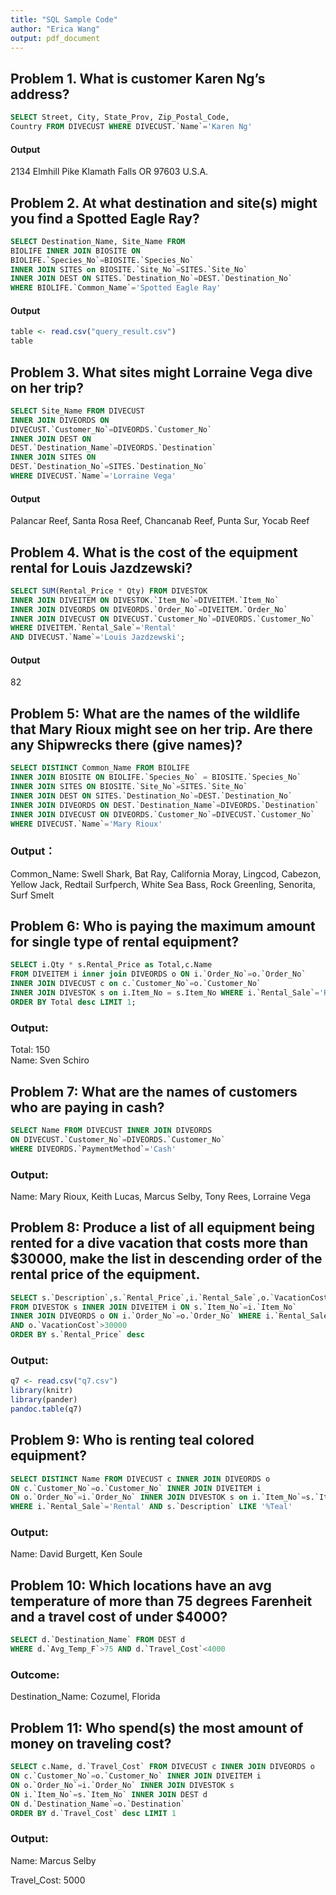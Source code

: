 ```yaml
---
title: "SQL Sample Code"
author: "Erica Wang"
output: pdf_document
---
```


## Problem 1. What is customer Karen Ng's address?
```sql
SELECT Street, City, State_Prov, Zip_Postal_Code, 
Country FROM DIVECUST WHERE DIVECUST.`Name`='Karen Ng'
```
#### Output
2134 Elmhill Pike	Klamath Falls	OR	97603	U.S.A.

## Problem 2. At what destination and site(s) might you find a Spotted Eagle Ray?
```sql
SELECT Destination_Name, Site_Name FROM 
BIOLIFE INNER JOIN BIOSITE ON 
BIOLIFE.`Species_No`=BIOSITE.`Species_No` 
INNER JOIN SITES on BIOSITE.`Site_No`=SITES.`Site_No` 
INNER JOIN DEST ON SITES.`Destination_No`=DEST.`Destination_No` 
WHERE BIOLIFE.`Common_Name`='Spotted Eagle Ray'
```
#### Output
```r
table <- read.csv("query_result.csv")
table
```


## Problem 3. What sites might Lorraine Vega dive on her trip?
```sql
SELECT Site_Name FROM DIVECUST 
INNER JOIN DIVEORDS ON 
DIVECUST.`Customer_No`=DIVEORDS.`Customer_No` 
INNER JOIN DEST ON 
DEST.`Destination_Name`=DIVEORDS.`Destination` 
INNER JOIN SITES ON 
DEST.`Destination_No`=SITES.`Destination_No` 
WHERE DIVECUST.`Name`='Lorraine Vega'
```
#### Output
Palancar Reef, Santa Rosa Reef, Chancanab Reef, Punta Sur, Yocab Reef

## Problem 4. What is the cost of the equipment rental for Louis Jazdzewski?
```sql
SELECT SUM(Rental_Price * Qty) FROM DIVESTOK 
INNER JOIN DIVEITEM ON DIVESTOK.`Item_No`=DIVEITEM.`Item_No` 
INNER JOIN DIVEORDS ON DIVEORDS.`Order_No`=DIVEITEM.`Order_No` 
INNER JOIN DIVECUST ON DIVECUST.`Customer_No`=DIVEORDS.`Customer_No` 
WHERE DIVEITEM.`Rental_Sale`='Rental' 
AND DIVECUST.`Name`='Louis Jazdzewski';
```
#### Output 

82

## Problem 5: What are the names of the wildlife that Mary Rioux might see on her trip. Are there any Shipwrecks there (give names)?

```sql
SELECT DISTINCT Common_Name FROM BIOLIFE 
INNER JOIN BIOSITE ON BIOLIFE.`Species_No` = BIOSITE.`Species_No` 
INNER JOIN SITES ON BIOSITE.`Site_No`=SITES.`Site_No` 
INNER JOIN DEST ON SITES.`Destination_No`=DEST.`Destination_No`
INNER JOIN DIVEORDS ON DEST.`Destination_Name`=DIVEORDS.`Destination`
INNER JOIN DIVECUST ON DIVEORDS.`Customer_No`=DIVECUST.`Customer_No`
WHERE DIVECUST.`Name`='Mary Rioux'
```
### Output：
Common_Name: Swell Shark, Bat Ray, California Moray, Lingcod, Cabezon, Yellow Jack, Redtail Surfperch, White Sea Bass, Rock Greenling, Senorita, Surf Smelt

## Problem 6: Who is paying the maximum amount for single type of rental equipment?

```sql
SELECT i.Qty * s.Rental_Price as Total,c.Name
FROM DIVEITEM i inner join DIVEORDS o ON i.`Order_No`=o.`Order_No` 
INNER JOIN DIVECUST c on c.`Customer_No`=o.`Customer_No`
INNER JOIN DIVESTOK s on i.Item_No = s.Item_No WHERE i.`Rental_Sale`='Rental' 
ORDER BY Total desc LIMIT 1;
```
### Output:
Total: 150   
Name: Sven Schiro


## Problem 7: What are the names of customers who are paying in cash?

```sql
SELECT Name FROM DIVECUST INNER JOIN DIVEORDS 
ON DIVECUST.`Customer_No`=DIVEORDS.`Customer_No` 
WHERE DIVEORDS.`PaymentMethod`='Cash'
```

### Output:
Name: Mary Rioux, Keith Lucas, Marcus Selby, Tony Rees, Lorraine Vega

## Problem 8: Produce a list of all equipment being rented for a dive vacation that costs more than $30000, make the list in descending order of the rental price of the equipment.

```sql
SELECT s.`Description`,s.`Rental_Price`,i.`Rental_Sale`,o.`VacationCost` 
FROM DIVESTOK s INNER JOIN DIVEITEM i ON s.`Item_No`=i.`Item_No` 
INNER JOIN DIVEORDS o ON i.`Order_No`=o.`Order_No` WHERE i.`Rental_Sale`='Rental' 
AND o.`VacationCost`>30000 
ORDER BY s.`Rental_Price` desc
```

### Output:
```r
q7 <- read.csv("q7.csv")
library(knitr)
library(pander)
pandoc.table(q7)
```

## Problem 9: Who is renting teal colored equipment?

```sql
SELECT DISTINCT Name FROM DIVECUST c INNER JOIN DIVEORDS o 
ON c.`Customer_No`=o.`Customer_No` INNER JOIN DIVEITEM i 
ON o.`Order_No`=i.`Order_No` INNER JOIN DIVESTOK s on i.`Item_No`=s.`Item_No` 
WHERE i.`Rental_Sale`='Rental' AND s.`Description` LIKE '%Teal'
```
### Output:
Name: David Burgett, Ken Soule

## Problem 10: Which locations have an avg temperature of more than 75 degrees Farenheit and a travel cost of under $4000?

```sql
SELECT d.`Destination_Name` FROM DEST d 
WHERE d.`Avg_Temp_F`>75 AND d.`Travel_Cost`<4000 
```

### Outcome:
Destination_Name: Cozumel, Florida


## Problem 11: Who spend(s) the most amount of money on traveling cost?

```sql
SELECT c.Name, d.`Travel_Cost` FROM DIVECUST c INNER JOIN DIVEORDS o 
ON c.`Customer_No`=o.`Customer_No` INNER JOIN DIVEITEM i 
ON o.`Order_No`=i.`Order_No` INNER JOIN DIVESTOK s 
ON i.`Item_No`=s.`Item_No` INNER JOIN DEST d 
ON d.`Destination_Name`=o.`Destination` 
ORDER BY d.`Travel_Cost` desc LIMIT 1
```
### Output:
Name: Marcus Selby

Travel_Cost: 5000
 
